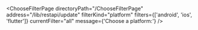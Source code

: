 

<ChooseFilterPage
  directoryPath="/ChooseFilterPage"
  address="/lib/restapi/update"
  filterKind="platform"
  filters={['android', 'ios', 'flutter']}
  currentFilter="all"
  message={'Choose a platform:'}
/>
